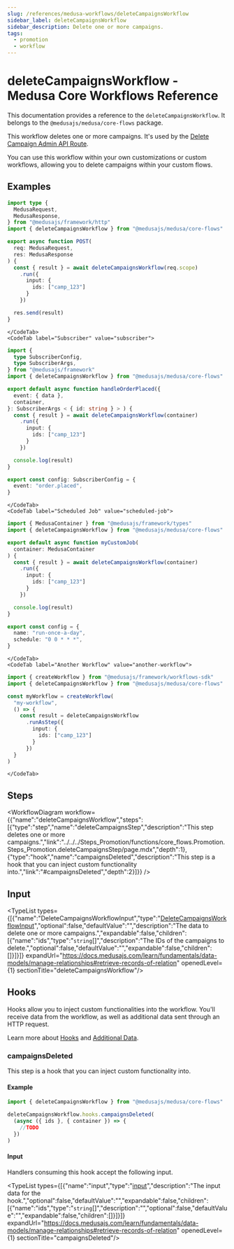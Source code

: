 ```yaml
---
slug: /references/medusa-workflows/deleteCampaignsWorkflow
sidebar_label: deleteCampaignsWorkflow
sidebar_description: Delete one or more campaigns.
tags:
  - promotion
  - workflow
---
```



# deleteCampaignsWorkflow - Medusa Core Workflows Reference

This documentation provides a reference to the `deleteCampaignsWorkflow`. It belongs to the `@medusajs/medusa/core-flows` package.

This workflow deletes one or more campaigns. It's used by the
[Delete Campaign Admin API Route](https://docs.medusajs.com/api/admin#campaigns\_deletecampaignsid).

You can use this workflow within your own customizations or custom workflows, allowing you to
delete campaigns within your custom flows.

<SourceCodeLink link="https://github.com/medusajs/medusa/blob/d73d8e99030415e76359c6406fe0d33fe809bbdc/packages/core/core-flows/src/promotion/workflows/delete-campaigns.ts#L39" />

## Examples

<CodeTabs group="workflow-exection">
    <CodeTab label="API Route" value="api-route">
    
```ts title="src/api/workflow/route.ts"
import type {
  MedusaRequest,
  MedusaResponse,
} from "@medusajs/framework/http"
import { deleteCampaignsWorkflow } from "@medusajs/medusa/core-flows"

export async function POST(
  req: MedusaRequest,
  res: MedusaResponse
) {
  const { result } = await deleteCampaignsWorkflow(req.scope)
    .run({
      input: {
        ids: ["camp_123"]
      }
    })

  res.send(result)
}
```

    </CodeTab>
    <CodeTab label="Subscriber" value="subscriber">
    
```ts title="src/subscribers/order-placed.ts"
import {
  type SubscriberConfig,
  type SubscriberArgs,
} from "@medusajs/framework"
import { deleteCampaignsWorkflow } from "@medusajs/medusa/core-flows"

export default async function handleOrderPlaced({
  event: { data },
  container,
}: SubscriberArgs < { id: string } > ) {
  const { result } = await deleteCampaignsWorkflow(container)
    .run({
      input: {
        ids: ["camp_123"]
      }
    })

  console.log(result)
}

export const config: SubscriberConfig = {
  event: "order.placed",
}
```

    </CodeTab>
    <CodeTab label="Scheduled Job" value="scheduled-job">
    
```ts title="src/jobs/message-daily.ts"
import { MedusaContainer } from "@medusajs/framework/types"
import { deleteCampaignsWorkflow } from "@medusajs/medusa/core-flows"

export default async function myCustomJob(
  container: MedusaContainer
) {
  const { result } = await deleteCampaignsWorkflow(container)
    .run({
      input: {
        ids: ["camp_123"]
      }
    })

  console.log(result)
}

export const config = {
  name: "run-once-a-day",
  schedule: "0 0 * * *",
}
```

    </CodeTab>
    <CodeTab label="Another Workflow" value="another-workflow">
    
```ts title="src/workflows/my-workflow.ts"
import { createWorkflow } from "@medusajs/framework/workflows-sdk"
import { deleteCampaignsWorkflow } from "@medusajs/medusa/core-flows"

const myWorkflow = createWorkflow(
  "my-workflow",
  () => {
    const result = deleteCampaignsWorkflow
      .runAsStep({
        input: {
          ids: ["camp_123"]
        }
      })
  }
)
```

    </CodeTab>
  </CodeTabs>

## Steps

<WorkflowDiagram workflow={{"name":"deleteCampaignsWorkflow","steps":[{"type":"step","name":"deleteCampaignsStep","description":"This step deletes one or more campaigns.","link":"../../../Steps_Promotion/functions/core_flows.Promotion.Steps_Promotion.deleteCampaignsStep/page.mdx","depth":1},{"type":"hook","name":"campaignsDeleted","description":"This step is a hook that you can inject custom functionality into.","link":"#campaignsDeleted","depth":2}]}} />

## Input

<TypeList types={[{"name":"DeleteCampaignsWorkflowInput","type":"[DeleteCampaignsWorkflowInput](../../../../types/core_flows.DeleteCampaignsWorkflowInput/page.mdx)","optional":false,"defaultValue":"","description":"The data to delete one or more campaigns.","expandable":false,"children":[{"name":"ids","type":"`string`[]","description":"The IDs of the campaigns to delete.","optional":false,"defaultValue":"","expandable":false,"children":[]}]}]} expandUrl="https://docs.medusajs.com/learn/fundamentals/data-models/manage-relationships#retrieve-records-of-relation" openedLevel={1} sectionTitle="deleteCampaignsWorkflow"/>

## Hooks

Hooks allow you to inject custom functionalities into the workflow. You'll receive data from the workflow, as well as additional data sent through an HTTP request.

Learn more about [Hooks](https://docs.medusajs.com/learn/fundamentals/workflows/workflow-hooks) and [Additional Data](https://docs.medusajs.com/learn/fundamentals/api-routes/additional-data).

### campaignsDeleted

This step is a hook that you can inject custom functionality into.

#### Example

```ts
import { deleteCampaignsWorkflow } from "@medusajs/medusa/core-flows"

deleteCampaignsWorkflow.hooks.campaignsDeleted(
  (async ({ ids }, { container }) => {
    //TODO
  })
)
```

#### Input

Handlers consuming this hook accept the following input.

<TypeList types={[{"name":"input","type":"[input](../../../core_flows.Promotion.Workflows_Promotion/page.mdx#__type-2)","description":"The input data for the hook.","optional":false,"defaultValue":"","expandable":false,"children":[{"name":"ids","type":"`string`[]","description":"","optional":false,"defaultValue":"","expandable":false,"children":[]}]}]} expandUrl="https://docs.medusajs.com/learn/fundamentals/data-models/manage-relationships#retrieve-records-of-relation" openedLevel={1} sectionTitle="campaignsDeleted"/>
